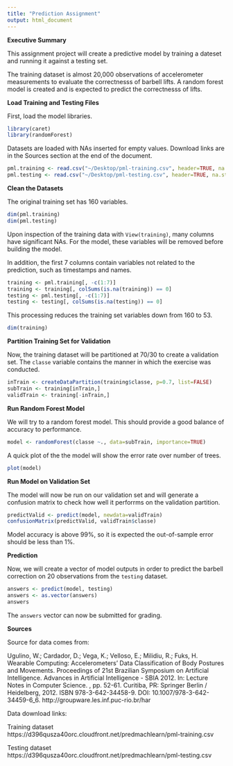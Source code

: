 ```yaml
---
title: "Prediction Assignment"
output: html_document
---
```

**Executive Summary**

This assignment project will create a predictive model by training a dateset and running it against a testing set.

The training dataset is almost 20,000 observations of accelerometer measurements to evaluate the correctnesss of barbell lifts. A random forest model is created and is expected to predict the correctnesss of lifts.

**Load Training and Testing Files**

First, load the model libraries.
```r
library(caret)
library(randomForest)
```

Datasets are loaded with NAs inserted for empty values. Download links are in the Sources section at the end of the document.
```r
pml.training <- read.csv("~/Desktop/pml-training.csv", header=TRUE, na.strings = c("NA", ""))
pml.testing <- read.csv("~/Desktop/pml-testing.csv", header=TRUE, na.strings = c("NA", ""))
```

**Clean the Datasets**

The original training set has 160 variables.
```r
dim(pml.training)
dim(pml.testing)
```

Upon inspection of the training data with `View(training)`, many columns have significant NAs. For the model, these variables will be removed before building the model.

In addition, the first 7 columns contain variables not related to the prediction, such as timestamps and names.
```r
training <- pml.training[, -c(1:7)]
training <- training[, colSums(is.na(training)) == 0]
testing <- pml.testing[, -c(1:7)]
testing <- testing[, colSums(is.na(testing)) == 0]
```

This processing reduces the training set variables down from 160 to 53.
```r
dim(training)
```

**Partition Training Set for Validation**

Now, the training dataset will be partitioned at 70/30 to create a validation set. The `classe` variable contains the manner in which the exercise was conducted.
```r
inTrain <- createDataPartition(training$classe, p=0.7, list=FALSE)
subTrain <- training[inTrain,]
validTrain <- training[-inTrain,]
```

**Run Random Forest Model**

We will try to a random forest model. This should provide a good balance of accuracy to performance.
```r
model <- randomForest(classe ~., data=subTrain, importance=TRUE)
```

A quick plot of the the model will show the error rate over number of trees.
```r
plot(model)
```

**Run Model on Validation Set**

The model will now be run on our validation set and will generate a confusion matrix to check how well it perforrms on the validation partition.
```r
predictValid <- predict(model, newdata=validTrain)
confusionMatrix(predictValid, validTrain$classe)
```

Model accuracy is above 99%, so it is expected the out-of-sample error should be less than 1%.

**Prediction**

Now, we will create a vector of model outputs in order to predict the barbell correction on 20 observations from the `testing` dataset.
```r
answers <- predict(model, testing)
answers <- as.vector(answers)
answers
```

The `answers` vector can now be submitted for grading.

**Sources**

Source for data comes from:

Ugulino, W.; Cardador, D.; Vega, K.; Velloso, E.; Milidiu, R.; Fuks, H. Wearable Computing: Accelerometers' Data Classification of Body Postures and Movements. Proceedings of 21st Brazilian Symposium on Artificial Intelligence. Advances in Artificial Intelligence - SBIA 2012. In: Lecture Notes in Computer Science. , pp. 52-61. Curitiba, PR: Springer Berlin / Heidelberg, 2012. ISBN 978-3-642-34458-9. DOI: 10.1007/978-3-642-34459-6_6. 
http://groupware.les.inf.puc-rio.br/har

Data download links:

Training dataset https://d396qusza40orc.cloudfront.net/predmachlearn/pml-training.csv

Testing dataset https://d396qusza40orc.cloudfront.net/predmachlearn/pml-testing.csv
 
 




